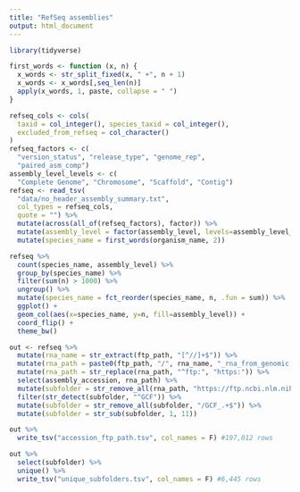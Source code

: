 ```yaml
---
title: "RefSeq assemblies"
output: html_document
---
```


```r
library(tidyverse)
```

```r
first_words <- function (x, n) {
  x_words <- str_split_fixed(x, " +", n + 1)
  x_words <- x_words[,seq_len(n)]
  apply(x_words, 1, paste, collapse = " ")
}
```

```r
refseq_cols <- cols(
  taxid = col_integer(), species_taxid = col_integer(),
  excluded_from_refseq = col_character()
)
refseq_factors <- c(
  "version_status", "release_type", "genome_rep", 
  "paired_asm_comp")
assembly_level_levels <- c(
  "Complete Genome", "Chromosome", "Scaffold", "Contig")
refseq <- read_tsv(
  "data/no_header_assembly_summary.txt",
  col_types = refseq_cols,
  quote = "") %>%
  mutate(across(all_of(refseq_factors), factor)) %>%
  mutate(assembly_level = factor(assembly_level, levels=assembly_level_levels)) %>%
  mutate(species_name = first_words(organism_name, 2))
```

```r
refseq %>%
  count(species_name, assembly_level) %>%
  group_by(species_name) %>%
  filter(sum(n) > 1000) %>%
  ungroup() %>%
  mutate(species_name = fct_reorder(species_name, n, .fun = sum)) %>%
  ggplot() +
  geom_col(aes(x=species_name, y=n, fill=assembly_level)) +
  coord_flip() +
  theme_bw()
```

```r
out <- refseq %>%
  mutate(rna_name = str_extract(ftp_path, "[^//]+$")) %>%
  mutate(rna_path = paste0(ftp_path, "/", rna_name, "_rna_from_genomic.fna.gz")) %>%
  mutate(rna_path = str_replace(rna_path, "^ftp:", "https:")) %>%
  select(assembly_accession, rna_path) %>%
  mutate(subfolder = str_remove_all(rna_path, "https://ftp.ncbi.nlm.nih.gov/genomes/all/")) %>%
  filter(str_detect(subfolder, "^GCF")) %>%
  mutate(subfolder = str_remove_all(subfolder, "/GCF_.+$")) %>%
  mutate(subfolder = str_sub(subfolder, 1, 11)) 

out %>%
  write_tsv("accession_ftp_path.tsv", col_names = F) #197,012 rows

out %>%
  select(subfolder) %>%
  unique() %>%
  write_tsv("unique_subfolders.tsv", col_names = F) #6,445 rows
```


